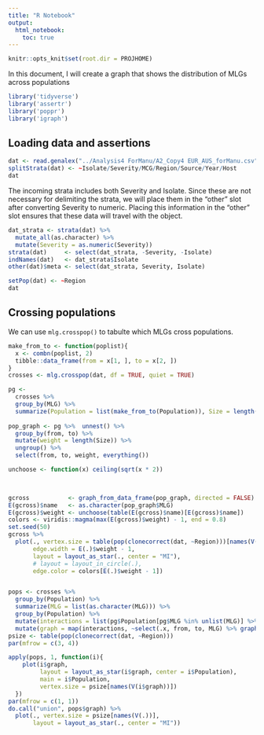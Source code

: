 ```yaml
---
title: "R Notebook"
output: 
  html_notebook:
    toc: true
---
```


```r
knitr::opts_knit$set(root.dir = PROJHOME)
```

In this document, I will create a graph that shows the distribution of MLGs
across populations

```r
library('tidyverse')
library('assertr')
library('poppr')
library('igraph')
```

## Loading data and assertions





```r
dat <- read.genalex("../Analysis4 ForManu/A2_Copy4 EUR_AUS_forManu.csv", ploidy = 1)
splitStrata(dat) <- ~Isolate/Severity/MCG/Region/Source/Year/Host
dat
```

The incoming strata includes both Severity and Isolate. Since these are not
necessary for delimiting the strata, we will place them in the "other" slot
after converting Severity to numeric. Placing this information in the "other"
slot ensures that these data will travel with the object.

```r
dat_strata <- strata(dat) %>%
  mutate_all(as.character) %>%
  mutate(Severity = as.numeric(Severity))
strata(dat)     <- select(dat_strata, -Severity, -Isolate)
indNames(dat)   <- dat_strata$Isolate
other(dat)$meta <- select(dat_strata, Severity, Isolate)
```

```r
setPop(dat) <- ~Region
dat
```

## Crossing populations


We can use `mlg.crosspop()` to tabulte which MLGs cross populations.

```r
make_from_to <- function(poplist){
  x <- combn(poplist, 2)
  tibble::data_frame(from = x[1, ], to = x[2, ])
}
crosses <- mlg.crosspop(dat, df = TRUE, quiet = TRUE)

pg <- 
  crosses %>%
  group_by(MLG) %>% 
  summarize(Population = list(make_from_to(Population)), Size = length(Count))
  
pop_graph <- pg %>%  unnest() %>%
  group_by(from, to) %>%
  mutate(weight = length(Size)) %>%
  ungroup() %>%
  select(from, to, weight, everything())

unchoose <- function(x) ceiling(sqrt(x * 2))


  
gcross           <- graph_from_data_frame(pop_graph, directed = FALSE)
E(gcross)$name   <- as.character(pop_graph$MLG)
E(gcross)$weight <- unchoose(table(E(gcross)$name)[E(gcross)$name])
colors <- viridis::magma(max(E(gcross)$weight) - 1, end = 0.8)
set.seed(50)
gcross %>%
  plot(., vertex.size = table(pop(clonecorrect(dat, ~Region)))[names(V(gcross))],
       edge.width = E(.)$weight - 1,
       layout = layout_as_star(., center = "MI"),
       # layout = layout_in_circle(.),
       edge.color = colors[E(.)$weight - 1])



```



```r

pops <- crosses %>%
  group_by(Population) %>%
  summarize(MLG = list(as.character(MLG))) %>%
  group_by(Population) %>%
  mutate(interactions = list(pg$Population[pg$MLG %in% unlist(MLG)] %>% setNames(unlist(MLG)) %>% bind_rows(.id = "MLG") %>% distinct)) %>%
  mutate(graph = map(interactions, ~select(.x, from, to, MLG) %>% graph_from_data_frame(directed = FALSE)))
psize <- table(pop(clonecorrect(dat, ~Region)))
par(mfrow = c(3, 4))

apply(pops, 1, function(i){
    plot(i$graph, 
         layout = layout_as_star(i$graph, center = i$Population), 
         main = i$Population, 
         vertex.size = psize[names(V(i$graph))])
  })
par(mfrow = c(1, 1))
do.call("union", pops$graph) %>% 
  plot(., vertex.size = psize[names(V(.))],
       layout = layout_as_star(., center = "MI"))
```

